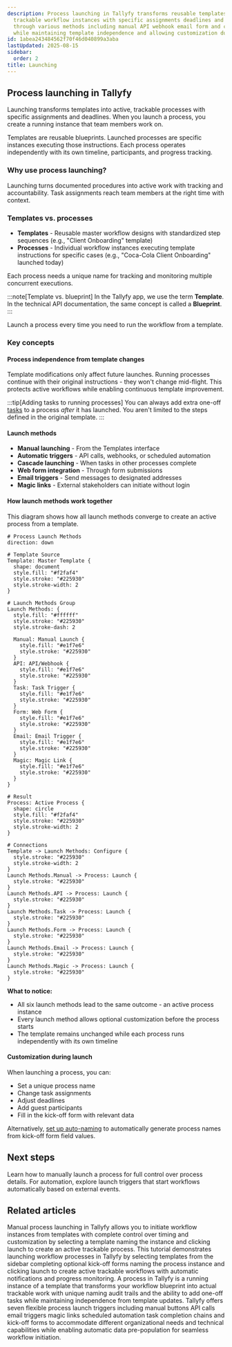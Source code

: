 ```yaml
---
description: Process launching in Tallyfy transforms reusable templates into active
  trackable workflow instances with specific assignments deadlines and progress monitoring
  through various methods including manual API webhook email form and cascade triggers
  while maintaining template independence and allowing customization during launch.
id: 1abea243484562f70f46d040899a3aba
lastUpdated: 2025-08-15
sidebar:
  order: 2
title: Launching
---
```


## Process launching in Tallyfy

Launching transforms templates into active, trackable processes with specific assignments and deadlines. When you launch a process, you create a running instance that team members work on.

Templates are reusable blueprints. Launched processes are specific instances executing those instructions. Each process operates independently with its own timeline, participants, and progress tracking.

### Why use process launching?

Launching turns documented procedures into active work with tracking and accountability. Task assignments reach team members at the right time with context.

### Templates vs. processes

*   **Templates** - Reusable master workflow designs with standardized step sequences (e.g., "Client Onboarding" template)
*   **Processes** - Individual workflow instances executing template instructions for specific cases (e.g., "Coca-Cola Client Onboarding" launched today)

Each process needs a unique name for tracking and monitoring multiple concurrent executions.

:::note[Template vs. blueprint]
In the Tallyfy app, we use the term **Template**. In the technical API documentation, the same concept is called a **Blueprint**.
:::

Launch a process every time you need to run the workflow from a template.

### Key concepts

#### Process independence from template changes
Template modifications only affect future launches. Running processes continue with their original instructions - they won't change mid-flight. This protects active workflows while enabling continuous template improvement.

:::tip[Adding tasks to running processes]
You can always add extra one-off [tasks](/products/pro/tracking-and-tasks/tasks/) to a process *after* it has launched. You aren't limited to the steps defined in the original template.
:::

#### Launch methods

*   **Manual launching** - From the Templates interface
*   **Automatic triggers** - API calls, webhooks, or scheduled automation
*   **Cascade launching** - When tasks in other processes complete
*   **Web form integration** - Through form submissions
*   **Email triggers** - Send messages to designated addresses
*   **Magic links** - External stakeholders can initiate without login

#### How launch methods work together

This diagram shows how all launch methods converge to create an active process from a template.

```d2
# Process Launch Methods
direction: down

# Template Source
Template: Master Template {
  shape: document
  style.fill: "#f2faf4"
  style.stroke: "#225930"
  style.stroke-width: 2
}

# Launch Methods Group
Launch Methods: {
  style.fill: "#ffffff"
  style.stroke: "#225930"
  style.stroke-dash: 2
  
  Manual: Manual Launch {
    style.fill: "#e1f7e6"
    style.stroke: "#225930"
  }
  API: API/Webhook {
    style.fill: "#e1f7e6"
    style.stroke: "#225930"
  }
  Task: Task Trigger {
    style.fill: "#e1f7e6"
    style.stroke: "#225930"
  }
  Form: Web Form {
    style.fill: "#e1f7e6"
    style.stroke: "#225930"
  }
  Email: Email Trigger {
    style.fill: "#e1f7e6"
    style.stroke: "#225930"
  }
  Magic: Magic Link {
    style.fill: "#e1f7e6"
    style.stroke: "#225930"
  }
}

# Result
Process: Active Process {
  shape: circle
  style.fill: "#f2faf4"
  style.stroke: "#225930"
  style.stroke-width: 2
}

# Connections
Template -> Launch Methods: Configure {
  style.stroke: "#225930"
  style.stroke-width: 2
}
Launch Methods.Manual -> Process: Launch {
  style.stroke: "#225930"
}
Launch Methods.API -> Process: Launch {
  style.stroke: "#225930"
}
Launch Methods.Task -> Process: Launch {
  style.stroke: "#225930"
}
Launch Methods.Form -> Process: Launch {
  style.stroke: "#225930"
}
Launch Methods.Email -> Process: Launch {
  style.stroke: "#225930"
}
Launch Methods.Magic -> Process: Launch {
  style.stroke: "#225930"
}
```

**What to notice:**
- All six launch methods lead to the same outcome - an active process instance
- Every launch method allows optional customization before the process starts
- The template remains unchanged while each process runs independently with its own timeline

#### Customization during launch
When launching a process, you can:
*   Set a unique process name
*   Change task assignments
*   Adjust deadlines
*   Add guest participants
*   Fill in the kick-off form with relevant data

Alternatively, [set up auto-naming](/products/pro/tracking-and-tasks/processes/edit-processes/how-can-i-auto-name-a-process-in-tallyfy/) to automatically generate process names from kick-off form field values.


<PageTree />

## Next steps

Learn how to manually launch a process for full control over process details. For automation, explore launch triggers that start workflows automatically based on external events.


## Related articles
<CardGrid>
<LinkTitleCard header="<b>Launching > Launch manually</b>" href="/products/pro/launching/how-can-i-launch-a-process-in-tallyfy/" > Manual process launching in Tallyfy allows you to initiate workflow instances from templates with complete control over timing and customization by selecting a template naming the instance and clicking launch to create an active trackable process. </LinkTitleCard>
<LinkTitleCard header="<b>Tutorials > Launch a process</b>" href="/products/pro/tutorials/your-first-process/" > This tutorial demonstrates launching workflow processes in Tallyfy by selecting templates from the sidebar completing optional kick-off forms naming the process instance and clicking launch to create active trackable workflows with automatic notifications and progress monitoring. </LinkTitleCard>
<LinkTitleCard header="<b>Tracking And Tasks > An overview of processes</b>" href="/products/pro/tracking-and-tasks/processes/" > A process in Tallyfy is a running instance of a template that transforms your workflow blueprint into actual trackable work with unique naming audit trails and the ability to add one-off tasks while maintaining independence from template updates. </LinkTitleCard>
<LinkTitleCard header="<b>Launching > Triggers</b>" href="/products/pro/launching/triggers/" > Tallyfy offers seven flexible process launch triggers including manual buttons API calls email triggers magic links scheduled automation task completion chains and kick-off forms to accommodate different organizational needs and technical capabilities while enabling automatic data pre-population for seamless workflow initiation. </LinkTitleCard>
</CardGrid>
